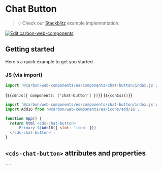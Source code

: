 
<Meta of={ChatButton} />

# Chat Button

> 💡 Check our
> [Stackblitz](https://stackblitz.com/github/carbon-design-system/carbon-for-ibm-dotcom/tree/main/packages/carbon-web-components/examples/codesandbox/basic/components/chat-button)
> example implementation.

[![Edit carbon-web-components](https://developer.stackblitz.com/img/open_in_stackblitz.svg)](https://stackblitz.com/github/carbon-design-system/carbon-for-ibm-dotcom/tree/main/packages/carbon-web-components/examples/codesandbox/basic/components/chat-button)

## Getting started

Here's a quick example to get you started.

### JS (via import)

```javascript
import '@carbon/web-components/es/components/chat-button/index.js';
```

<Markdown>{`${cdnJs({ components: ['chat-button'] })}`}</Markdown>
<Markdown>{`${cdnCss()}`}</Markdown>

```javascript
import '@carbon/web-components/es/components/chat-button/index.js';
import Add16 from '@carbon/web-components/es/icons/add/16';

function App() {
  return html`<cds-chat-button>
      Primary ${Add16({ slot: 'icon' })}
  </cds-chat-button>`;
}
```

## `<cds-chat-button>` attributes and properties

<ArgTypes of="cds-chat-button" />
````
